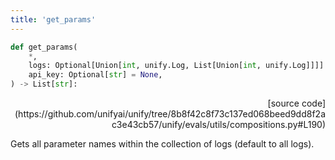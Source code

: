 ```yaml
---
title: 'get_params'
---
```


```python
def get_params(
    *,
    logs: Optional[Union[int, unify.Log, List[Union[int, unify.Log]]]] = "all",
    api_key: Optional[str] = None,
) -> List[str]:
```

<p align="right">[source code](https://github.com/unifyai/unify/tree/8b8f42c8f73c137ed068beed9dd8f2ac3e43cb57/unify/evals/utils/compositions.py#L190)</p>

Gets all parameter names within the collection of logs (default to all logs).
